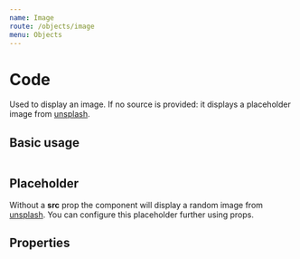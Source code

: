 ```yaml
---
name: Image
route: /objects/image
menu: Objects
---
```



# Code

Used to display an image. If no source is provided: it displays a placeholder image from [unsplash](https://unsplash.com).

## Basic usage

<Playground>
    <Image />
</Playground>

## Placeholder
Without a **src** prop the component will display a random image from [unsplash](https://unsplash.com). You can configure this placeholder further using props.
<Playground>
    <Image />
</Playground>

## Properties
<PropsTable of={Image} />